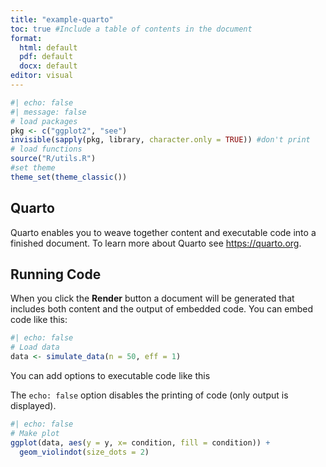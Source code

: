 ```yaml
---
title: "example-quarto"
toc: true #Include a table of contents in the document
format:
  html: default
  pdf: default
  docx: default
editor: visual
---
```


```r
#| echo: false
#| message: false
# load packages
pkg <- c("ggplot2", "see")
invisible(sapply(pkg, library, character.only = TRUE)) #don't print
# load functions
source("R/utils.R")
#set theme
theme_set(theme_classic())
```

## Quarto

Quarto enables you to weave together content and executable code into a finished document. To learn more about Quarto see <https://quarto.org>.

## Running Code

When you click the **Render** button a document will be generated that includes both content and the output of embedded code. You can embed code like this:

```r
#| echo: false
# Load data
data <- simulate_data(n = 50, eff = 1)
```

You can add options to executable code like this

The `echo: false` option disables the printing of code (only output is displayed).

```r
#| echo: false
# Make plot
ggplot(data, aes(y = y, x= condition, fill = condition)) +
  geom_violindot(size_dots = 2)
```
